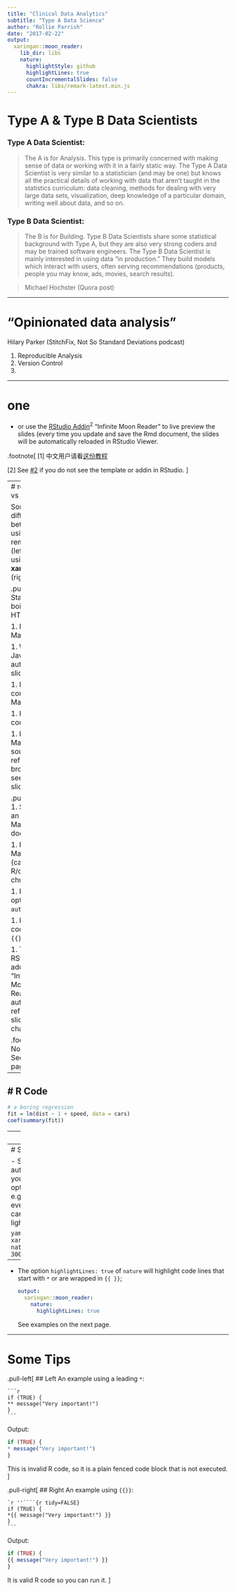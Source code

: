 ```yaml
---
title: "Clinical Data Analytics"
subtitle: "Type A Data Science"
author: "Rollie Parrish"
date: "2017-02-22"
output:
  xaringan::moon_reader:
    lib_dir: libs
    nature:
      highlightStyle: github
      highlightLines: true
      countIncrementalSlides: false
      chakra: libs/remark-latest.min.js
---
```


# Type A & Type B Data Scientists

### Type A Data Scientist: 
> The A is for Analysis. This type is primarily 
> concerned with making sense of data or working with it in a fairly static way. 
> The Type A Data Scientist is very similar to a statistician (and may be one) 
> but knows all the practical details of working with data that aren’t taught 
> in the statistics curriculum: data cleaning, methods for dealing with very 
> large data sets, visualization, deep knowledge of a particular domain, 
> writing well about data, and so on.

### Type B Data Scientist: 
> The B is for Building. Type B Data Scientists share some statistical background 
> with Type A, but they are also very strong coders  and may be trained software 
> engineers. The Type B Data Scientist is mainly 
> interested in using data “in production.” They build models which interact 
> with users, often serving recommendations (products, people you may know, 
> ads, movies, search results).

> Michael Hochster (Quora post)


---

# "Opinionated data analysis"

Hilary Parker (StitchFix, Not So Standard Deviations podcast)

1. Reproducible Analysis
2. Version Control
3. 

---

# one

- or use the [RStudio Addin](https://rstudio.github.io/rstudioaddins/)<sup>2</sup> "Infinite Moon Reader" to live preview the slides (every time you update and save the Rmd document, the slides will be automatically reloaded in RStudio Viewer.

.footnote[
[1] 中文用户请看[这份教程](http://slides.yihui.name/xaringan/zh-CN.html)

[2] See [#2](https://github.com/yihui/xaringan/issues/2) if you do not see the template or addin in RStudio.
]

---
# remark.js vs xaringan

Some differences between using remark.js (left) and using **xaringan** (right):

.pull-left[
1. Start with a boilerplate HTML file;

1. Plain Markdown;

1. Write JavaScript to autoplay slides;

1. Manually configure MathJax;

1. Highlight code with `*`;

1. Edit Markdown source and refresh browser to see updated slides;
]

.pull-right[
1. Start with an R Markdown document;

1. R Markdown (can embed R/other code chunks);

1. Provide an option `autoplay`;

1. Highlight code with `{{}}`;

1. The RStudio addin "Infinite Moon Reader" automatically refreshes slides on changes;
]

.footnote[[*] Not really. See next page.]

---

# R Code
---
```r
# a boring regression
fit = lm(dist ~ 1 + speed, data = cars)
coef(summary(fit))

```

---
# R Plots

```r
par(mar = c(4, 4, 1, .1))
plot(cars, pch = 19, col = 'darkgray', las = 1)
abline(fit, lwd = 2)
```

---
# Some Tips

- Slides can be automatically played if you set the `autoplay` option under `nature`, e.g. go to the next slide every 30 seconds (this can be useful for lightning talks):

    ```yaml
    output:
      xaringan::moon_reader:
        nature:
          autoplay: 30000
    ```

--

- The option `highlightLines: true` of `nature` will highlight code lines that start with `*` or are wrapped in `{{ }}`;

    ```yaml
    output:
      xaringan::moon_reader:
        nature:
          highlightLines: true
    ```

    See examples on the next page.

---

# Some Tips


.pull-left[
## Left
An example using a leading `*`:

    ```r
    if (TRUE) {
    ** message("Very important!")
    }
    ```
Output:
```r
if (TRUE) {
* message("Very important!")
}
```

This is invalid R code, so it is a plain fenced code block that is not executed.
]

.pull-right[
## Right
An example using `{{}}`:

    `r ''````{r tidy=FALSE}
    if (TRUE) {
    *{{ message("Very important!") }}
    }
    ```
Output:
```r
if (TRUE) {
{{ message("Very important!") }}
}
```

It is valid R code so you can run it.
]

